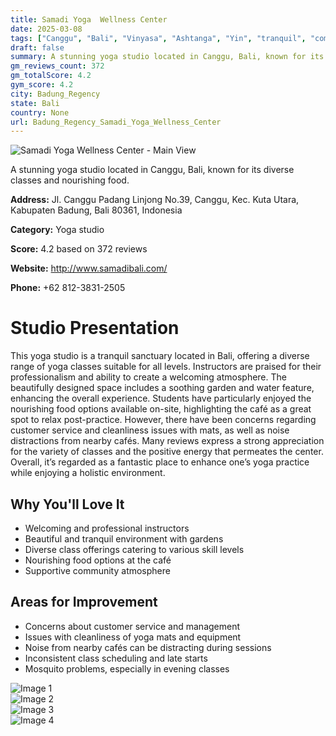 ```yaml
---
title: Samadi Yoga  Wellness Center
date: 2025-03-08
tags: ["Canggu", "Bali", "Vinyasa", "Ashtanga", "Yin", "tranquil", "community-oriented", "Badung Regency"]  
draft: false
summary: A stunning yoga studio located in Canggu, Bali, known for its diverse classes and nourishing food.
gm_reviews_count: 372
gm_totalScore: 4.2
gym_score: 4.2
city: Badung_Regency
state: Bali
country: None
url: Badung_Regency_Samadi_Yoga_Wellness_Center
---
```


<div className="aspect-[16/9] relative my-8">
  <img 
    src="https://lh5.googleusercontent.com/p/AF1QipMHvdcfMWz4NXM-Q9BDmlbWrOVKJSIROSTihNzY=w1920-h1080-k-no"
    alt="Samadi Yoga  Wellness Center - Main View"
    className="object-cover absolute inset-0 w-full h-full rounded-lg"
  />
</div>

A stunning yoga studio located in Canggu, Bali, known for its diverse classes and nourishing food.

**Address:** Jl. Canggu Padang Linjong No.39, Canggu, Kec. Kuta Utara, Kabupaten Badung, Bali 80361, Indonesia

**Category:** Yoga studio

**Score:** 4.2 based on 372 reviews

**Website:** http://www.samadibali.com/

**Phone:** +62 812-3831-2505

# Studio Presentation

This yoga studio is a tranquil sanctuary located in Bali, offering a diverse range of yoga classes suitable for all levels. Instructors are praised for their professionalism and ability to create a welcoming atmosphere. The beautifully designed space includes a soothing garden and water feature, enhancing the overall experience. Students have particularly enjoyed the nourishing food options available on-site, highlighting the café as a great spot to relax post-practice. However, there have been concerns regarding customer service and cleanliness issues with mats, as well as noise distractions from nearby cafés. Many reviews express a strong appreciation for the variety of classes and the positive energy that permeates the center. Overall, it’s regarded as a fantastic place to enhance one’s yoga practice while enjoying a holistic environment.

## Why You'll Love It

- Welcoming and professional instructors
- Beautiful and tranquil environment with gardens
- Diverse class offerings catering to various skill levels
- Nourishing food options at the café
- Supportive community atmosphere

## Areas for Improvement

- Concerns about customer service and management
- Issues with cleanliness of yoga mats and equipment
- Noise from nearby cafés can be distracting during sessions
- Inconsistent class scheduling and late starts
- Mosquito problems, especially in evening classes

<div className="grid grid-cols-1 xl:grid-cols-2 gap-4 my-8">
<div className="aspect-[4/3] relative"><img src="https://lh3.googleusercontent.com/p/AF1QipOPhLuBBMW3sUujk-qmd2PLStUb-K4ygnQL3PcF=w1920-h1080-k-no" alt="Image 1" className="object-cover absolute inset-0 w-full h-full rounded-lg" /></div>
<div className="aspect-[4/3] relative"><img src="https://lh5.googleusercontent.com/p/AF1QipN_ex6u1eHMosJnZO3oZk3_VTjSRMlgT6jbDSTM=w1920-h1080-k-no" alt="Image 2" className="object-cover absolute inset-0 w-full h-full rounded-lg" /></div>
<div className="aspect-[4/3] relative"><img src="https://lh5.googleusercontent.com/p/AF1QipPaS5m1UxdwpGkxu_P-NiyuiSU5pD1oJlpBIwBP=w1920-h1080-k-no" alt="Image 3" className="object-cover absolute inset-0 w-full h-full rounded-lg" /></div>
<div className="aspect-[4/3] relative"><img src="https://lh5.googleusercontent.com/p/AF1QipOiRdce8gYzR7eUTRN1ZEcZV2vLqIjtmN6ttITM=w1920-h1080-k-no" alt="Image 4" className="object-cover absolute inset-0 w-full h-full rounded-lg" /></div>
</div>